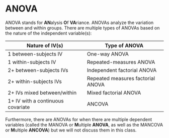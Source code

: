 # ANOVA

ANOVA stands for **AN**alysis **O**f **VA**riance. ANOVAs analyze the variation between and within groups. There are multiple types of ANOVAs based on the nature of the independent variable(s):

| **Nature of IV(s)**               | **Type of ANOVA**                 |
|-----------------------------------|-----------------------------------|
| 1 between-subjects IV             | One-way ANOVA                     |
| 1 within-subjects IV              | Repeated-measures ANOVA           |
| 2+ between-subjects IVs           | Independent factorial ANOVA       |
| 2+ within-subjects IVs            | Repeated measures factorial ANOVA |
| 2+ IVs mixed between/within       | Mixed factorial ANOVA             |
| 1+ IV with a continuous covariate | ANCOVA                            |

Furthermore, there are ANOVAs for when there are multiple dependent variables (called the MANOVA or **M**ultiple **ANOVA**, as well as the MANCOVA or **M**ultiple **ANCOVA**) but we will not discuss them in this class.

